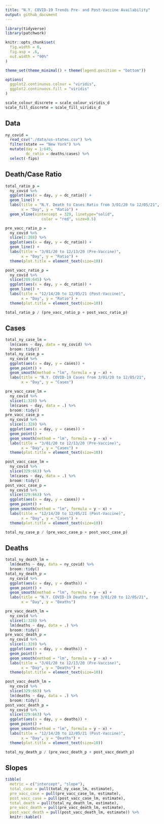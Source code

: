 ```yaml
---
title: "N.Y. COVID-19 Trends Pre- and Post-Vaccine Availability"
output: github_document
---
```


```r
library(tidyverse)
library(patchwork)

knitr::opts_chunk$set(
  fig.width = 6,
  fig.asp = .6,
  out.width = "90%"
)

theme_set(theme_minimal() + theme(legend.position = "bottom"))

options(
  ggplot2.continuous.colour = "viridis",
  ggplot2.continuous.fill = "viridis"
)

scale_colour_discrete = scale_colour_viridis_d
scale_fill_discrete = scale_fill_viridis_d
```

## Data

```r
ny_covid = 
  read_csv("./data/us-states.csv") %>% 
  filter(state == "New York") %>% 
  mutate(day = 1:645,
         dc_ratio = deaths/cases) %>% 
  select(-fips)
```

## Death/Case Ratio

```r
total_ratio_p = 
  ny_covid %>% 
  ggplot(aes(x = day, y = dc_ratio)) +
  geom_line() +
  labs(title = "N.Y. Death to Cases Ratio from 3/01/20 to 12/05/21",
       x = "Day", y = "Ratio") +
  geom_vline(xintercept = 329, linetype="solid", 
                color = "red", size=0.5)

pre_vacc_ratio_p = 
  ny_covid %>% 
  slice(1:288) %>% 
  ggplot(aes(x = day, y = dc_ratio)) +
  geom_line() +
  labs(title = "3/01/20 to 12/13/20 (Pre-Vaccine)",
       x = "Day", y = "Ratio") +
  theme(plot.title = element_text(size=10))

post_vacc_ratio_p = 
  ny_covid %>% 
  slice(289:645) %>% 
  ggplot(aes(x = day, y = dc_ratio)) +
  geom_line() +
  labs(title = "12/14/20 to 12/05/21 (Post-Vaccine)",
       x = "Day", y = "Ratio") +
  theme(plot.title = element_text(size=10))

total_ratio_p / (pre_vacc_ratio_p + post_vacc_ratio_p)
```

## Cases

```r
total_ny_case_lm = 
  lm(cases ~ day, data = ny_covid) %>% 
  broom::tidy()
total_ny_case_p = 
  ny_covid %>% 
  ggplot(aes(x = day, y = cases)) +
  geom_point() +
  geom_smooth(method = "lm", formula = y ~ x) +
  labs(title = "N.Y. COVID-19 Cases from 3/01/20 to 12/05/21",
       x = "Day", y = "Cases")

pre_vacc_case_lm = 
  ny_covid %>% 
  slice(1:328) %>% 
  lm(cases ~ day, data = .) %>% 
  broom::tidy()
pre_vacc_case_p = 
  ny_covid %>% 
  slice(1:328) %>% 
  ggplot(aes(x = day, y = cases)) +
  geom_point() +
  geom_smooth(method = "lm", formula = y ~ x) +
  labs(title = "3/01/20 to 12/13/20 (Pre-Vaccine)",
       x = "Day", y = "Cases") +
  theme(plot.title = element_text(size=10))

post_vacc_case_lm = 
  ny_covid %>% 
  slice(329:663) %>% 
  lm(cases ~ day, data = .) %>% 
  broom::tidy()
post_vacc_case_p = 
  ny_covid %>% 
  slice(329:663) %>%
  ggplot(aes(x = day, y = cases)) +
  geom_point() +
  geom_smooth(method = "lm", formula = y ~ x) +
  labs(title = "12/14/20 to 12/05/21 (Post-Vaccine)",
       x = "Day", y = "Cases") +
  theme(plot.title = element_text(size=10))

total_ny_case_p / (pre_vacc_case_p + post_vacc_case_p)
```

## Deaths

```r
total_ny_death_lm = 
  lm(deaths ~ day, data = ny_covid) %>% 
  broom::tidy()
total_ny_death_p = 
  ny_covid %>% 
  ggplot(aes(x = day, y = deaths)) +
  geom_point() +
  geom_smooth(method = "lm", formula = y ~ x) +
  labs(title = "N.Y. COVID-19 Deaths from 3/01/20 to 12/05/21",
       x = "Day", y = "Deaths")

pre_vacc_death_lm = 
  ny_covid %>% 
  slice(1:328) %>% 
  lm(deaths ~ day, data = .) %>% 
  broom::tidy()
pre_vacc_death_p = 
  ny_covid %>% 
  slice(1:328) %>% 
  ggplot(aes(x = day, y = deaths)) +
  geom_point() +
  geom_smooth(method = "lm", formula = y ~ x) +
  labs(title = "3/01/20 to 12/13/20 (Pre-Vaccine)",
       x = "Day", y = "Deaths") +
  theme(plot.title = element_text(size=10))

post_vacc_death_lm = 
  ny_covid %>% 
  slice(329:663) %>% 
  lm(deaths ~ day, data = .) %>% 
  broom::tidy()
post_vacc_death_p = 
  ny_covid %>% 
  slice(329:663) %>% 
  ggplot(aes(x = day, y = deaths)) +
  geom_point() +
  geom_smooth(method = "lm", formula = y ~ x) +
  labs(title = "12/14/20 to 12/05/21 (Post-Vaccine)",
       x = "Day", y = "Deaths") +
  theme(plot.title = element_text(size=10))

total_ny_death_p / (pre_vacc_death_p + post_vacc_death_p)
```

## Slopes

```r
tibble(
  metric = c("intercept", "slope"),
  total_case = pull(total_ny_case_lm, estimate),
  pre_vacc_case = pull(pre_vacc_case_lm, estimate),
  post_vacc_case = pull(post_vacc_case_lm, estimate),
  total_death = pull(total_ny_death_lm, estimate),
  pre_vacc_death = pull(pre_vacc_death_lm, estimate),
  post_vacc_death = pull(post_vacc_death_lm, estimate)) %>% 
  knitr::kable()

```

